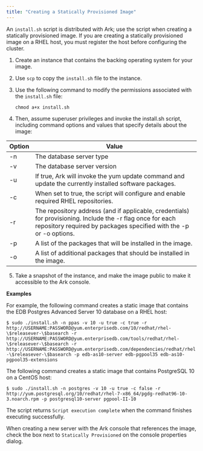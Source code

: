 ```yaml
---
title: "Creating a Statically Provisioned Image"
---
```


<div id="ark_statically_provisioned" class="registered_link"></div>

An `install.sh` script is distributed with Ark; use the script when creating a statically provisioned image. If you are creating a statically provisioned image on a RHEL host, you must register the host before configuring the cluster.

1.  Create an instance that contains the backing operating system for your image.

2.  Use `scp` to copy the `install.sh` file to the instance.

3.  Use the following command to modify the permissions associated with the `install.sh` file:

    ```
    chmod a+x install.sh
    ```

4.  Then, assume superuser privileges and invoke the install.sh script, including command options and values that specify details about the image:

| Option | Value                                                                                                                                                                            |
| ------ | -------------------------------------------------------------------------------------------------------------------------------------------------------------------------------- |
| -n     | The database server type                                                                                                                                                         |
| -v     | The database server version                                                                                                                                                      |
| -u     | If true, Ark will invoke the yum update command and update the currently installed software packages.                                                                            |
| -c     | When set to true, the script will configure and enable required RHEL repositories.                                                                                               |
| -r     | The repository address (and if applicable, credentials) for provisioning. Include the -r flag once for each repository required by packages specified with the -p or -o options. |
| -p     | A list of the packages that will be installed in the image.                                                                                                                      |
| -o     | A list of additional packages that should be installed in the image.                                                                                                             |

5.  Take a snapshot of the instance, and make the image public to make it accessible to the Ark console.

**Examples**

For example, the following command creates a static image that contains the EDB Postgres Advanced Server 10 database on a RHEL host:

`$ sudo ./install.sh -n ppas -v 10 -u true -c true -r http://USERNAME:PASSWORD@yum.enterprisedb.com/10/redhat/rhel-\$releasever-\$basearch -r http://USERNAME:PASSWORD@yum.enterprisedb.com/tools/redhat/rhel-\$releasever-\$basearch -r http://USERNAME:PASSWORD@yum.enterprisedb.com/dependencies/redhat/rhel-\$releasever-\$basearch -p edb-as10-server edb-pgpool35 edb-as10-pgpool35-extensions`

The following command creates a static image that contains PostgreSQL 10 on a CentOS host:

`$ sudo ./install.sh -n postgres -v 10 -u true -c false -r http://yum.postgresql.org/10/redhat/rhel-7-x86_64/pgdg-redhat96-10-3.noarch.rpm -p postgresql10-server pgpool-II-10`

The script returns `Script execution complete` when the command finishes executing successfully.

When creating a new server with the Ark console that references the image, check the box next to `Statically Provisioned` on the console properties dialog.
